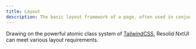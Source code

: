 ```yaml
---
title: Layout
description: The basic layout framework of a page, often used in conjunction with nested components to build the overall layout of a webpage, is called the "page layout."
---
```


Drawing on the powerful atomic class system of [TailwindCSS](https://tailwindcss.com/), Resolid NxtUI can meet various layout requirements.
